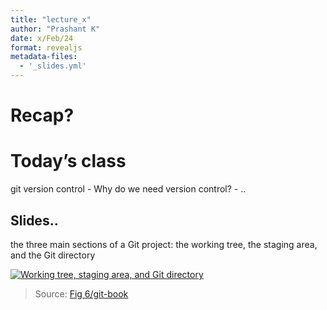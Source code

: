 ```yaml
---
title: "lecture_x"
author: "Prashant K"
date: x/Feb/24
format: revealjs
metadata-files: 
  - '_slides.yml'
---
```


# Recap?

# Today's class

git version control - Why do we need version control? - ..

## Slides..

the three main sections of a Git project: the working tree, the staging area, and the Git directory

[![Working tree, staging area, and Git directory](img/git_stage-commit.png)](https://git-scm.com/book/en/v2/Getting-Started-What-is-Git%3F)

> Source: [Fig 6/git-book](https://git-scm.com/book/en/v2/Getting-Started-What-is-Git%3F)
